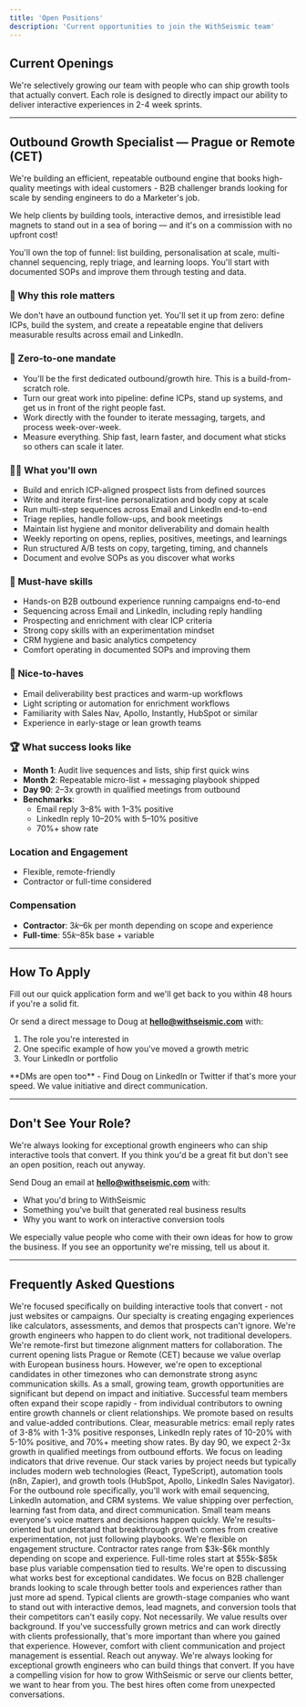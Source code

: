 ```yaml
---
title: 'Open Positions'
description: 'Current opportunities to join the WithSeismic team'
---
```


## Current Openings

We're selectively growing our team with people who can ship growth tools that actually convert. Each role is designed to directly impact our ability to deliver interactive experiences in 2-4 week sprints.

---

## Outbound Growth Specialist — Prague or Remote (CET)

We're building an efficient, repeatable outbound engine that books high-quality meetings with ideal customers - B2B challenger brands looking for scale by sending engineers to do a Marketer's job.

We help clients by building tools, interactive demos, and irresistible lead magnets to stand out in a sea of boring — and it's on a commission with no upfront cost!

You'll own the top of funnel: list building, personalisation at scale, multi-channel sequencing, reply triage, and learning loops. You'll start with documented SOPs and improve them through testing and data.

### 🚀 Why this role matters

We don't have an outbound function yet. You'll set it up from zero: define ICPs, build the system, and create a repeatable engine that delivers measurable results across email and LinkedIn.

### 🧭 Zero-to-one mandate

- You'll be the first dedicated outbound/growth hire. This is a build-from-scratch role.
- Turn our great work into pipeline: define ICPs, stand up systems, and get us in front of the right people fast.
- Work directly with the founder to iterate messaging, targets, and process week-over-week.
- Measure everything. Ship fast, learn faster, and document what sticks so others can scale it later.

### 🧑‍💻 What you'll own

- Build and enrich ICP-aligned prospect lists from defined sources
- Write and iterate first-line personalization and body copy at scale
- Run multi-step sequences across Email and LinkedIn end-to-end
- Triage replies, handle follow-ups, and book meetings
- Maintain list hygiene and monitor deliverability and domain health
- Weekly reporting on opens, replies, positives, meetings, and learnings
- Run structured A/B tests on copy, targeting, timing, and channels
- Document and evolve SOPs as you discover what works

### 🔎 Must-have skills

- Hands-on B2B outbound experience running campaigns end-to-end
- Sequencing across Email and LinkedIn, including reply handling
- Prospecting and enrichment with clear ICP criteria
- Strong copy skills with an experimentation mindset
- CRM hygiene and basic analytics competency
- Comfort operating in documented SOPs and improving them

### 🥳 Nice-to-haves

- Email deliverability best practices and warm-up workflows
- Light scripting or automation for enrichment workflows
- Familiarity with Sales Nav, Apollo, Instantly, HubSpot or similar
- Experience in early-stage or lean growth teams

### 🏆 What success looks like

- **Month 1**: Audit live sequences and lists, ship first quick wins
- **Month 2**: Repeatable micro-list + messaging playbook shipped
- **Day 90**: 2–3x growth in qualified meetings from outbound
- **Benchmarks**:
  - Email reply 3–8% with 1–3% positive
  - LinkedIn reply 10–20% with 5–10% positive
  - 70%+ show rate

### Location and Engagement

- Flexible, remote-friendly
- Contractor or full-time considered

### Compensation

- **Contractor**: $3k–$6k per month depending on scope and experience
- **Full-time**: $55k–$85k base + variable

---

## How To Apply

<Card title="Apply Now" icon="paper-plane" href="https://forms.gle/YOUR_FORM_ID">
  Fill out our quick application form and we'll get back to you within 48 hours if you're a solid fit.
</Card>

Or send a direct message to Doug at **hello@withseismic.com** with:
1. The role you're interested in
2. One specific example of how you've moved a growth metric
3. Your LinkedIn or portfolio

<Info>
  **DMs are open too** - Find Doug on LinkedIn or Twitter if that's more your speed. We value initiative and direct communication.
</Info>

---

## Don't See Your Role?

We're always looking for exceptional growth engineers who can ship interactive tools that convert. If you think you'd be a great fit but don't see an open position, reach out anyway.

Send Doug an email at **hello@withseismic.com** with:
- What you'd bring to WithSeismic
- Something you've built that generated real business results
- Why you want to work on interactive conversion tools

<Tip>
  We especially value people who come with their own ideas for how to grow the business. If you see an opportunity we're missing, tell us about it.
</Tip>

---

## Frequently Asked Questions

<AccordionGroup>
  <Accordion title="What makes WithSeismic different from other agencies or dev shops?">
    We're focused specifically on building interactive tools that convert - not just websites or campaigns. Our specialty is creating engaging experiences like calculators, assessments, and demos that prospects can't ignore. We're growth engineers who happen to do client work, not traditional developers.
  </Accordion>

  <Accordion title="Is this role fully remote or do you prefer certain locations?">
    We're remote-first but timezone alignment matters for collaboration. The current opening lists Prague or Remote (CET) because we value overlap with European business hours. However, we're open to exceptional candidates in other timezones who can demonstrate strong async communication skills.
  </Accordion>

  <Accordion title="What does the career growth path look like at WithSeismic?">
    As a small, growing team, growth opportunities are significant but depend on impact and initiative. Successful team members often expand their scope rapidly - from individual contributors to owning entire growth channels or client relationships. We promote based on results and value-added contributions.
  </Accordion>

  <Accordion title="How do you measure success for the Outbound Growth Specialist role?">
    Clear, measurable metrics: email reply rates of 3-8% with 1-3% positive responses, LinkedIn reply rates of 10-20% with 5-10% positive, and 70%+ meeting show rates. By day 90, we expect 2-3x growth in qualified meetings from outbound efforts. We focus on leading indicators that drive revenue.
  </Accordion>

  <Accordion title="What tools and technology does WithSeismic use?">
    Our stack varies by project needs but typically includes modern web technologies (React, TypeScript), automation tools (n8n, Zapier), and growth tools (HubSpot, Apollo, LinkedIn Sales Navigator). For the outbound role specifically, you'll work with email sequencing, LinkedIn automation, and CRM systems.
  </Accordion>

  <Accordion title="What's the company culture like?">
    We value shipping over perfection, learning fast from data, and direct communication. Small team means everyone's voice matters and decisions happen quickly. We're results-oriented but understand that breakthrough growth comes from creative experimentation, not just following playbooks.
  </Accordion>

  <Accordion title="How does compensation work - contractor vs full-time?">
    We're flexible on engagement structure. Contractor rates range from $3k-$6k monthly depending on scope and experience. Full-time roles start at $55k-$85k base plus variable compensation tied to results. We're open to discussing what works best for exceptional candidates.
  </Accordion>

  <Accordion title="What kind of clients does WithSeismic work with?">
    We focus on B2B challenger brands looking to scale through better tools and experiences rather than just more ad spend. Typical clients are growth-stage companies who want to stand out with interactive demos, lead magnets, and conversion tools that their competitors can't easily copy.
  </Accordion>

  <Accordion title="Is prior agency or client services experience required?">
    Not necessarily. We value results over background. If you've successfully grown metrics and can work directly with clients professionally, that's more important than where you gained that experience. However, comfort with client communication and project management is essential.
  </Accordion>

  <Accordion title="What happens if I'm interested but don't perfectly match the current openings?">
    Reach out anyway. We're always looking for exceptional growth engineers who can build things that convert. If you have a compelling vision for how to grow WithSeismic or serve our clients better, we want to hear from you. The best hires often come from unexpected conversations.
  </Accordion>
</AccordionGroup>